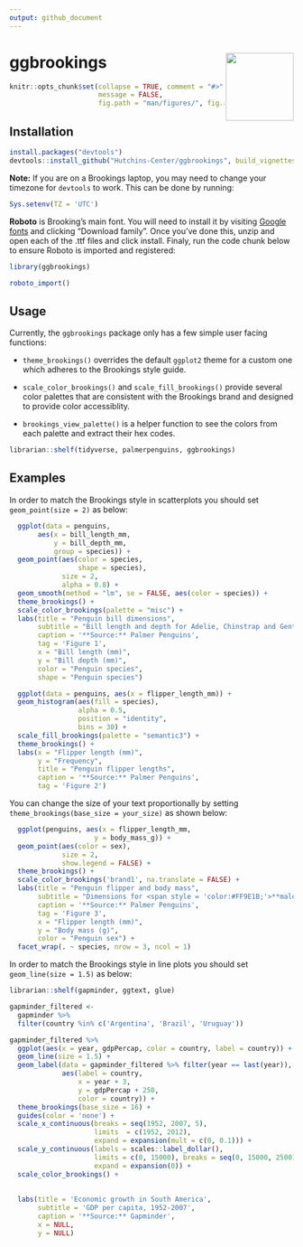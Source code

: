 ```yaml
---
output: github_document
---
```


<!-- README.md is generated from README.Rmd. Please edit that file -->

# ggbrookings <img src="man/figures/logo.png" align="right" width="120"/>

```r
knitr::opts_chunk$set(collapse = TRUE, comment = "#>", warning = FALSE,
                      message = FALSE, 
                      fig.path = "man/figures/", fig.align = "center")
```

## Installation

```r
install.packages("devtools")
devtools::install_github("Hutchins-Center/ggbrookings", build_vignettes = TRUE)
```

**Note:** If you are on a Brookings laptop, you may need to change your timezone for `devtools` to work.
This can be done by running:

```r
Sys.setenv(TZ = 'UTC')
```

**Roboto** is Brooking's main font.
You will need to install it by visiting [Google fonts](https://fonts.google.com/specimen/roboto) and clicking "Download family".
Once you've done this, unzip and open each of the .ttf files and click install.
Finaly, run the code chunk below to ensure Roboto is imported and registered:

```r
library(ggbrookings)
```

```r
roboto_import()
```

## Usage

Currently, the `ggbrookings` package only has a few simple user facing functions:

-   `theme_brookings()` overrides the default `ggplot2` theme for a custom one which adheres to the Brookings style guide.

-   `scale_color_brookings()` and `scale_fill_brookings()` provide several color palettes that are consistent with the Brookings brand and designed to provide color accessiblity.

-   `brookings_view_palette()` is a helper function to see the colors from each palette and extract their hex codes.

```r
librarian::shelf(tidyverse, palmerpenguins, ggbrookings)
```

## Examples

In order to match the Brookings style in scatterplots you should set `geom_point(size = 2)` as below:

```r

  ggplot(data = penguins,
       aes(x = bill_length_mm,
           y = bill_depth_mm,
           group = species)) +
  geom_point(aes(color = species,
                 shape = species),
             size = 2,
             alpha = 0.8) +
  geom_smooth(method = "lm", se = FALSE, aes(color = species)) +
  theme_brookings() +
  scale_color_brookings(palette = "misc") +
  labs(title = "Penguin bill dimensions",
       subtitle = "Bill length and depth for Adelie, Chinstrap and Gentoo Penguins at Palmer Station LTER",
       caption = '**Source:** Palmer Penguins',
       tag = 'Figure 1',
       x = "Bill length (mm)",
       y = "Bill depth (mm)",
       color = "Penguin species",
       shape = "Penguin species") 
```

```r
  ggplot(data = penguins, aes(x = flipper_length_mm)) +
  geom_histogram(aes(fill = species),
                 alpha = 0.5,
                 position = "identity",
                 bins = 30) +
  scale_fill_brookings(palette = "semantic3") +
  theme_brookings() +
  labs(x = "Flipper length (mm)",
       y = "Frequency",
       title = "Penguin flipper lengths",
       caption = '**Source:** Palmer Penguins',
       tag = 'Figure 2')

```

You can change the size of your text proportionally by setting `theme_brookings(base_size = your_size)` as shown below:

```r
  ggplot(penguins, aes(x = flipper_length_mm,
                     y = body_mass_g)) +
  geom_point(aes(color = sex),
             size = 2,
             show.legend = FALSE) +
  theme_brookings() +
  scale_color_brookings('brand1', na.translate = FALSE) +
  labs(title = "Penguin flipper and body mass",
       subtitle = "Dimensions for <span style = 'color:#FF9E1B;'>**male**</span> and <span style = 'color:#003A79;'>**female**</span> Adelie, Chinstrap and Gentoo Penguins at Palmer Station LTER",
       caption = '**Source:** Palmer Penguins',
       tag = 'Figure 3',
       x = "Flipper length (mm)",
       y = "Body mass (g)",
       color = "Penguin sex") +
  facet_wrap(. ~ species, nrow = 3, ncol = 1)
```

In order to match the Brookings style in line plots you should set `geom_line(size = 1.5)` as below:

```r
librarian::shelf(gapminder, ggtext, glue)

gapminder_filtered <-
  gapminder %>% 
  filter(country %in% c('Argentina', 'Brazil', 'Uruguay'))  

gapminder_filtered %>% 
  ggplot(aes(x = year, gdpPercap, color = country, label = country)) +
  geom_line(size = 1.5) +
  geom_label(data = gapminder_filtered %>% filter(year == last(year)), 
             aes(label = country, 
                 x = year + 3, 
                 y = gdpPercap + 250, 
                 color = country)) +
  theme_brookings(base_size = 16) +
  guides(color = 'none') +
  scale_x_continuous(breaks = seq(1952, 2007, 5),
                     limits  = c(1952, 2012),
                     expand = expansion(mult = c(0, 0.1))) +
  scale_y_continuous(labels = scales::label_dollar(), 
                     limits = c(0, 15000), breaks = seq(0, 15000, 2500),
                     expand = expansion(0)) +
  scale_color_brookings() +
  
   
  labs(title = 'Economic growth in South America',
       subtitle = 'GDP per capita, 1952-2007',
       caption = '**Source:** Gapminder',
       x = NULL, 
       y = NULL) 
  
```
